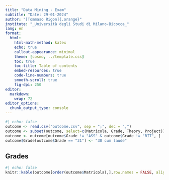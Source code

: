 ```yaml
---
title: "Data Mining - Exam"
subtitle: "Date: 29-01-2024"
author: "[Tommaso Rigon]{.orange}"
institute: "_Università degli Studi di Milano-Bicocca_"
lang: en
format:
  html:
    html-math-method: katex
    echo: true
    callout-appearance: minimal
    theme: [cosmo, ../template.css]
    toc: true
    toc-title: Table of contents
    embed-resources: true
    code-line-numbers: true
    smooth-scroll: true
    fig-dpi: 250
editor: 
  markdown: 
    wrap: 72
editor_options: 
  chunk_output_type: console
---
```


```r
#| echo: false
outcome <- read.csv("outcome.csv", sep = ";", dec = ",")
outcome <- subset(outcome, select=c(Matricola, Grade, Theory, Project))
outcome <- outcome[outcome$Grade != "ASS" & outcome$Grade != "RIT", ]
outcome$Grade[outcome$Grade == "31"] <- "30 cum laude"
```


## Grades

```r
#| echo: false
knitr::kable(outcome[order(outcome$Matricola),],row.names = FALSE, align = c('l', 'l', "r", "r"))
```
